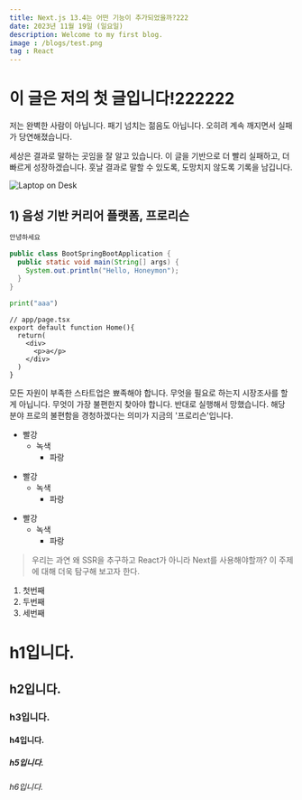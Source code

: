 ```yaml
---
title: Next.js 13.4는 어떤 기능이 추가되었을까?222
date: 2023년 11월 19일 (일요일)
description: Welcome to my first blog.
image : /blogs/test.png
tag : React
---
```


# 이 글은 저의 첫 글입니다!222222
저는 완벽한 사람이 아닙니다. 패기 넘치는 젊음도 아닙니다. 오히려 계속 깨지면서 실패가 당연해졌습니다.

세상은 결과로 말하는 곳임을 잘 알고 있습니다. 이 글을 기반으로 더 빨리 실패하고, 더 빠르게 성장하겠습니다. 훗날 결과로 말할 수 있도록, 도망치지 않도록 기록을 남깁니다.

![Laptop on Desk](/blogs/test.png)

## 1) 음성 기반 커리어 플랫폼, 프로리슨

```python
안녕하세요
```

```java
public class BootSpringBootApplication {
  public static void main(String[] args) {
    System.out.println("Hello, Honeymon");
  }
}
```

```python
print("aaa")
```

```tsx
// app/page.tsx
export default function Home(){
  return(
    <div>
      <p>a</p>
    </div>
  )
}
```


모든 자원이 부족한 스타트업은 뾰족해야 합니다. 무엇을 필요로 하는지 시장조사를 할 게 아닙니다. 무엇이 가장 불편한지 찾아야 합니다. 반대로 실행해서 망했습니다. 해당 분야 프로의 불편함을 경청하겠다는 의미가 지금의 '프로리슨'입니다.


* 빨강
  * 녹색
    * 파랑

+ 빨강
  + 녹색
    + 파랑

- 빨강
  - 녹색
    - 파랑


>  우리는 과연 왜 SSR을 추구하고 React가 아니라 Next를 사용해야할까? 이 주제에 대해 더욱 탐구해 보고자 한다.

1. 첫번째
2. 두번째
3. 세번째


# h1입니다.
## h2입니다.
### h3입니다.
#### h4입니다.
##### h5입니다.
###### h6입니다.